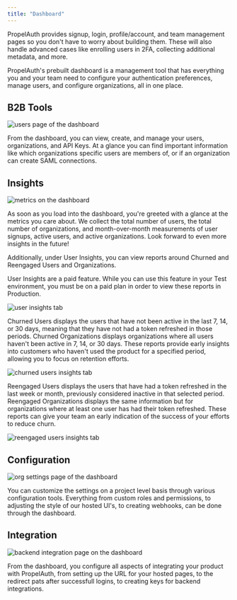 ```yaml
---
title: "Dashboard"
---
```


PropelAuth provides signup, login, profile/account, and team management pages
so you don't have to worry about building them. These will also handle advanced cases like enrolling users in
2FA, collecting additional metadata, and more.

PropelAuth's prebuilt dashboard is a management tool that has everything you and your team need to configure your authentication preferences, 
manage users, and configure organizations, all in one place.

## B2B Tools 

![users page of the dashboard](/images/dashboard.png)

From the dashboard, you can view, create, and manage your users, organizations, and API Keys. At a glance you can find important information like which organizations specific users 
are members of, or if an organization can create SAML connections.

## Insights

![metrics on the dashboard](/images/dashboard-metrics.png)

As soon as you load into the dashboard, you're greeted with a glance at the metrics you care about. We collect the total number of users, the total number of organizations, 
and month-over-month measurements of user signups, active users, and active organizations. Look forward to even more insights in the future!

Additionally, under User Insights, you can view reports around Churned and Reengaged Users and Organizations.

<Note>User Insights are a paid feature. While you can use this feature in your Test environment, you must be on a paid plan in order to view these reports in Production.</Note>

![user insights tab](/images/user-insights.png)

Churned Users displays the users that have not been active in the last 7, 14, or 30 days, meaning that they have not had a token refreshed in those periods. Churned 
Organizations displays organizations where all users haven't been active in 7, 14, or 30 days. These reports provide early insights into customers who haven't used 
the product for a specified period, allowing you to focus on retention efforts. 

![churned users insights tab](/images/churned-users.png)

Reengaged Users displays the users that have had a token refreshed in the last week or month, previously considered inactive in that selected period. Reengaged 
Organizations displays the same information but for organizations where at least one user has had their token refreshed. These reports can give your team an early 
indication of the success of your efforts to reduce churn.

![reengaged users insights tab](/images/reengaged-orgs.png)

## Configuration

![org settings page of the dashboard](/images/dashboard-config.png)

You can customize the settings on a project level basis through various configuration tools. Everything from custom roles and permissions, to adjusting the style of 
our hosted UI's, to creating webhooks, can be done through the dashboard.

## Integration 

![backend integration page on the dashboard](/images/dashboard-backend-integration.png)

From the dashboard, you configure all aspects of integrating your product with PropelAuth, from setting up the URL for your hosted pages, to the redirect pats after 
successfull logins, to creating keys for backend integrations.